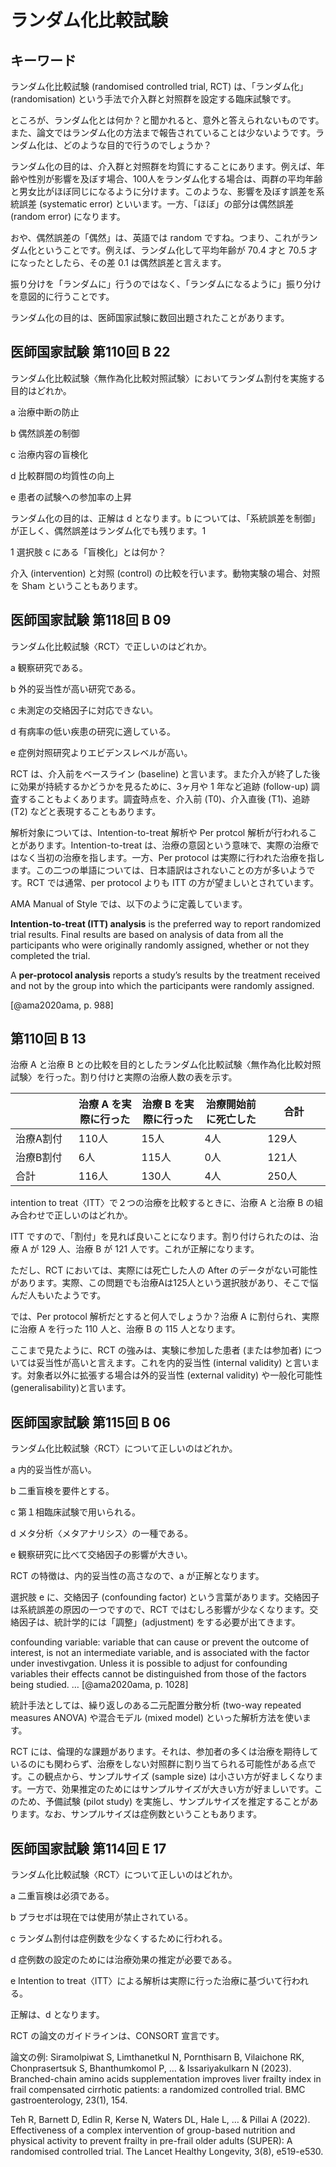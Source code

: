 # ランダム化比較試験  {#rct-intro}

## キーワード  {#sec-rct-keyword}

ランダム化比較試験 (randomised controlled trial, RCT) は、「ランダム化」 (randomisation) という手法で介入群と対照群を設定する臨床試験です。

ところが、ランダム化とは何か？と聞かれると、意外と答えられないものです。また、論文ではランダム化の方法まで報告されていることは少ないようです。ランダム化は、どのような目的で行うのでしょうか？

ランダム化の目的は、介入群と対照群を均質にすることにあります。例えば、年齢や性別が影響を及ぼす場合、100人をランダム化する場合は、両群の平均年齢と男女比がほぼ同じになるように分けます。このような、影響を及ぼす誤差を系統誤差 (systematic error) といいます。一方、「ほぼ」の部分は偶然誤差 (random error) になります。

おや、偶然誤差の「偶然」は、英語では random ですね。つまり、これがランダム化ということです。例えば、ランダム化して平均年齢が 70.4 才と 70.5 才になったとしたら、その差 0.1 は偶然誤差と言えます。

振り分けを「ランダムに」行うのではなく、「ランダムになるように」振り分けを意図的に行うことです。

ランダム化の目的は、医師国家試験に数回出題されたことがあります。

::: {.callout-note}
## 医師国家試験 第110回 B 22

ランダム化比較試験〈無作為化比較対照試験〉においてランダム割付を実施する目的はどれか。

a 治療中断の防止

b 偶然誤差の制御

c 治療内容の盲検化

d 比較群間の均質性の向上

e 患者の試験への参加率の上昇
:::

ランダム化の目的は、正解は d となります。b については、「系統誤差を制御」が正しく、偶然誤差はランダム化でも残ります。1

1 選択肢 c にある「盲検化」とは何か？

介入 (intervention) と対照 (control) の比較を行います。動物実験の場合、対照を Sham ということもあります。

::: {.callout-note}
## 医師国家試験 第118回 B 09

ランダム化比較試験〈RCT〉で正しいのはどれか。

a 観察研究である。

b 外的妥当性が高い研究である。

c 未測定の交絡因子に対応できない。

d 有病率の低い疾患の研究に適している。

e 症例対照研究よりエビデンスレベルが高い。
:::

RCT は、介入前をベースライン (baseline) と言います。また介入が終了した後に効果が持続するかどうかを見るために、3ヶ月や 1 年など追跡 (follow-up) 調査することもよくあります。調査時点を、介入前 (T0)、介入直後 (T1)、追跡 (T2) などと表現することもあります。

解析対象については、Intention-to-treat 解析や Per protcol 解析が行われることがあります。Intention-to-treat は、治療の意図という意味で、実際の治療ではなく当初の治療を指します。一方、Per protocol は実際に行われた治療を指します。この二つの単語については、日本語訳はされないことの方が多いようです。RCT では通常、per protocol よりも ITT の方が望ましいとされています。

AMA Manual of Style では、以下のように定義しています。

**Intention-to-treat (ITT) analysis** is the preferred way to report randomized trial results. Final results are based on analysis of data from all the participants who were originally randomly assigned, whether or not they completed the trial.

A **per-protocol analysis** reports a study’s results by the treatment received and not by the group into which the participants were randomly assigned.

[@ama2020ama, p. 988]

::: {.callout-note}
## 第110回 B 13

治療 A と治療 B との比較を目的としたランダム化比較試験〈無作為化比較対照試験〉を行った。割り付けと実際の治療人数の表を示す。

| | 治療 A を実際に行った | 治療 B を実際に行った | 治療開始前 に死亡した | 合計 |
| - | - | - | - | - |
治療A割付 | 110人 | 15人 | 4人 | 129人 | 
治療B割付 | 6人 | 115人 | 0人 | 121人 | 
合計 | 116人 | 130人 | 4人 | 250人 | 

intention to treat〈ITT〉で２つの治療を比較するときに、治療 A と治療 B の組み合わせで正しいのはどれか。
:::

ITT ですので、「割付」を見れば良いことになります。割り付けられたのは、治療 A が 129 人、治療 B が 121 人です。これが正解になります。

ただし、RCT においては、実際には死亡した人の After のデータがない可能性があります。実際、この問題でも治療Aは125人という選択肢があり、そこで悩んだ人もいたようです。

では、Per protocol 解析だとすると何人でしょうか？治療 A に割付られ、実際に治療 A を行った 110 人と、治療 B の 115 人となります。

ここまで見たように、RCT の強みは、実験に参加した患者 (または参加者) については妥当性が高いと言えます。これを内的妥当性 (internal validity) と言います。対象者以外に拡張する場合は外的妥当性 (external validity) や一般化可能性 (generalisability)と言います。

::: {.callout-note}
## 医師国家試験 第115回 B 06

ランダム化比較試験〈RCT〉について正しいのはどれか。

a 内的妥当性が高い。

b 二重盲検を要件とする。

c 第１相臨床試験で用いられる。

d メタ分析〈メタアナリシス〉の一種である。

e 観察研究に比べて交絡因子の影響が大きい。
:::


RCT の特徴は、内的妥当性の高さなので、a が正解となります。

選択肢 e に、交絡因子 (confounding factor) という言葉があります。交絡因子は系統誤差の原因の一つですので、RCT ではむしろ影響が少なくなります。交絡因子は、統計学的には「調整」(adjustment) をする必要が出てきます。

confounding variable: variable that can cause or prevent the outcome of interest, is not an intermediate variable, and is associated with the factor under investivgation. Unless it is possible to adjust for confounding variables their effects cannot be distinguished from those of the factors being studied. … [@ama2020ama, p. 1028]

統計手法としては、繰り返しのある二元配置分散分析 (two-way repeated measures ANOVA) や混合モデル (mixed model) といった解析方法を使います。

RCT には、倫理的な課題があります。それは、参加者の多くは治療を期待しているのにも関わらず、治療をしない対照群に割り当てられる可能性がある点です。この観点から、サンプルサイズ (sample size) は小さい方が好ましくなります。一方で、効果推定のためにはサンプルサイズが大きい方が好ましいです。このため、予備試験 (pilot study) を実施し、サンプルサイズを推定することがあります。なお、サンプルサイズは症例数ということもあります。



::: {.callout-note}
## 医師国家試験 第114回 E 17

ランダム化比較試験〈RCT〉について正しいのはどれか。

a 二重盲検は必須である。

b プラセボは現在では使用が禁止されている。

c ランダム割付は症例数を少なくするために行われる。

d 症例数の設定のためには治療効果の推定が必要である。

e Intention to treat〈ITT〉による解析は実際に行った治療に基づいて行われる。

:::

正解は、d となります。

RCT の論文のガイドラインは、CONSORT 宣言です。

論文の例: Siramolpiwat S, Limthanetkul N, Pornthisarn B, Vilaichone RK, Chonprasertsuk S, Bhanthumkomol P, ... & Issariyakulkarn N (2023). Branched-chain amino acids supplementation improves liver frailty index in frail compensated cirrhotic patients: a randomized controlled trial. BMC gastroenterology, 23(1), 154.

Teh R, Barnett D, Edlin R, Kerse N, Waters DL, Hale L, ... & Pillai A (2022). Effectiveness of a complex intervention of group-based nutrition and physical activity to prevent frailty in pre-frail older adults (SUPER): A randomised controlled trial. The Lancet Healthy Longevity, 3(8), e519-e530.
